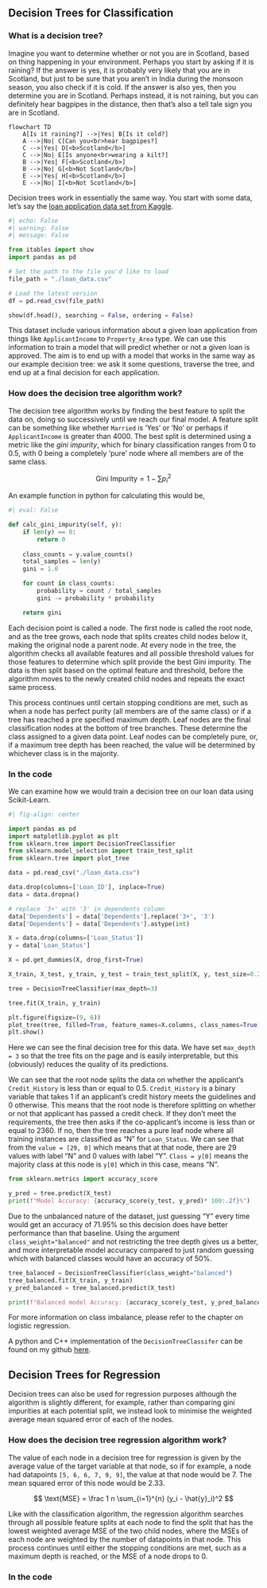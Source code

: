 ## Decision Trees for Classification

### What is a decision tree?

Imagine you want to determine whether or not you are in Scotland, based on thing happening in your environment. Perhaps you start by asking if it is raining? If the answer is yes, it is probably very likely that you are in Scotland, but just to be sure that you aren't in India during the monsoon season, you also check if it is cold. If the answer is also yes, then you determine you are in Scotland. Perhaps instead, it is not raining, but you can definitely hear bagpipes in the distance, then that's also a tell tale sign you are in Scotland. 

```mermaid
flowchart TD
    A[Is it raining?] -->|Yes| B[Is it cold?]
    A -->|No| C[Can you<br>hear bagpipes?]
    C -->|Yes| D[<b>Scotland</b>]
    C -->|No| E[Is anyone<br>wearing a kilt?]
    B -->|Yes| F[<b>Scotland</b>]
    B -->|No| G[<b>Not Scotland</b>]
    E -->|Yes| H[<b>Scotland</b>]
    E -->|No| I[<b>Not Scotland</b>]

```

Decision trees work in essentially the same way. You start with some data, let's say the [loan application data set from Kaggle](https://www.kaggle.com/datasets/bhavikjikadara/loan-status-prediction).

```python
#| echo: False
#| warning: False
#| message: False

from itables import show
import pandas as pd

# Set the path to the file you'd like to load
file_path = "./loan_data.csv"

# Load the latest version
df = pd.read_csv(file_path)

show(df.head(), searching = False, ordering = False)
```

This dataset include various information about a given loan application from things like `ApplicantIncome` to `Property_Area` type. We can use this information to train a model that will predict whether or not a given loan is approved. The aim is to end up with a model that works in the same way as our example decision tree: we ask it some questions, traverse the tree, and end up at a final decision for each application.

### How does the decision tree algorithm work?

The decision tree algorithm works by finding the best feature to split the data on, doing so successively until we reach our final model. A feature split can be something like whether `Married` is 'Yes' or 'No' or perhaps if `ApplicantIncome` is greater than 4000. The best split is determined using a metric like the _gini impurity_, which for binary classification ranges from 0 to 0.5, with 0 being a completely 'pure' node where all members are of the same class.

$$
\text{Gini Impurity} = 1 - \sum p_i^2
$$

An example function in python for calculating this would be,

```python
#| eval: False

def calc_gini_impurity(self, y):
    if len(y) == 0:
        return 0
    
    class_counts = y.value_counts()
    total_samples = len(y)
    gini = 1.0

    for count in class_counts:
        probability = count / total_samples
        gini -= probability * probability

    return gini
```

Each decision point is called a node. The first node is called the root node, and as the tree grows, each node that splits creates child nodes below it, making the original node a parent node. At every node in the tree, the algorithm checks all available features and all possible threshold values for those features to determine which split provide the best Gini impurity. The data is then split based on the optimal feature and threshold, before the algorithm moves to the newly created child nodes and repeats the exact same process.

This process continues until certain stopping conditions are met, such as when a node has perfect purity (all members are of the same class) or if a tree has reached a pre specified maximum depth. Leaf nodes are the final classification nodes at the bottom of tree branches. These determine the class assigned to a given data point. Leaf nodes can be completely pure, or, if a maximum tree depth has been reached, the value will be determined by whichever class is in the majority.

### In the code

We can examine how we would train a decision tree on our loan data using Scikit-Learn.

```python
#| fig-align: center

import pandas as pd
import matplotlib.pyplot as plt
from sklearn.tree import DecisionTreeClassifier
from sklearn.model_selection import train_test_split
from sklearn.tree import plot_tree

data = pd.read_csv("./loan_data.csv")

data.drop(columns=['Loan_ID'], inplace=True)
data = data.dropna()

# replace '3+' with '3' in dependents column
data['Dependents'] = data['Dependents'].replace('3+', '3')
data['Dependents'] = data['Dependents'].astype(int)

X = data.drop(columns=['Loan_Status'])
y = data['Loan_Status']

X = pd.get_dummies(X, drop_first=True)

X_train, X_test, y_train, y_test = train_test_split(X, y, test_size=0.2, random_state=42)

tree = DecisionTreeClassifier(max_depth=3)

tree.fit(X_train, y_train)

plt.figure(figsize=(9, 6))
plot_tree(tree, filled=True, feature_names=X.columns, class_names=True)
plt.show()
```

Here we can see the final decision tree for this data. We have set `max_depth = 3` so that the tree fits on the page and is easily interpretable, but this (obviously) reduces the quality of its predictions.

We can see that the root node splits the data on whether the applicant's `Credit_History` is less than or equal to 0.5. `Credit_History` is a binary variable that takes 1 if an applicant's credit history meets the guidelines and 0 otherwise. This means that the root node is therefore splitting on whether or not that applicant has passed a credit check. If they don't meet the requirements, the tree then asks if the co-applicant's income is less than or equal to 2360. If no, then the tree reaches a pure leaf node where all training instances are classified as "N" for `Loan_Status`. We can see that from the `value = [29, 0]` which means that at that node, there are 29 values with label "N" and 0 values with label "Y". `Class = y[0]` means the majority class at this node is `y[0]` which in this case, means "N".

```python
from sklearn.metrics import accuracy_score

y_pred = tree.predict(X_test)
print(f"Model Accuracy: {accuracy_score(y_test, y_pred)* 100:.2f}%")
```

Due to the unbalanced nature of the dataset, just guessing "Y" every time would get an accuracy of 71.95% so this decision does have better performance than that baseline. Using the argument `class_weight="balanced"` and not restricting the tree depth gives us a better, and more interpretable model accuracy compared to just random guessing which with balanced classes would have an accuracy of 50%.

```python
tree_balanced = DecisionTreeClassifier(class_weight="balanced")
tree_balanced.fit(X_train, y_train)
y_pred_balanced = tree_balanced.predict(X_test)

print(f"Balanced model Accuracy: {accuracy_score(y_test, y_pred_balanced)* 100:.2f}%")
```

For more information on class imbalance, please refer to the chapter on logistic regression.

A python and C++ implementation of the `DecisionTreeClassifer` can be found on my github [here](https://github.com/ollie-gregory/decision_tree_from_scratch).

## Decision Trees for Regression

Decision trees can also be used for regression purposes although the algorithm is slightly different, for example, rather than comparing gini impurities at each potential split, we instead look to minimise the weighted average mean squared error of each of the nodes. 

### How does the decision tree regression algorithm work?

The value of each node in a decision tree for regression is given by the average value of the target variable at that node, so if for example, a node had datapoints `[5, 6, 6, 7, 9, 9]`, the value at that node would be 7. The mean squared error of this node would be 2.33.

$$
\text{MSE} = \frac 1 n \sum_{i=1}^{n} (y_i - \hat{y}_i)^2
$$

Like with the classification algorithm, the regression algorithm searches through all possible feature splits at each node to find the split that has the lowest weighted average MSE of the two child nodes, where the MSEs of each node are weighted by the number of datapoints in that node. This process continues until either the stopping conditions are met, such as a maximum depth is reached, or the MSE of a node drops to 0.

### In the code

